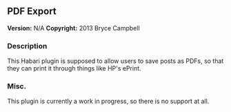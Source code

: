 ==PDF Export==

<span style="font-weight:bold">Version:</span> N/A
<span style="font-weight:bold">Copyright:</span> 2013 Bryce Campbell

===Description===

This Habari plugin is supposed to allow users to save posts as PDFs, so that they can print it through things like HP's ePrint.

===Misc.===

This plugin is currently a work in progress, so there is no support at all.